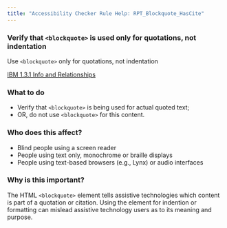 ```yaml
---
title: "Accessibility Checker Rule Help: RPT_Blockquote_HasCite"
---
```


<div className="toolHelp">
<Row>
<Column colLg={11} colMd={5} colSm={4} className="toolMain">

<div id="locLevel"></div>

### Verify that `<blockquote>` is used only for quotations, not indentation
Use `<blockquote>` only for quotations, not indentation

[IBM 1.3.1 Info and Relationships](http://www.ibm.com/able/guidelines/ci162/info_and_relationships.html)

<div id="locSnippet"></div>

### What to do

 * Verify that `<blockquote>` is being used for actual quoted text;
 * OR, do not use `<blockquote>` for this content.

</Column>
<Column colLg={5} colMd={3} colSm={4} className="toolLeft">

### Who does this affect?

 * Blind people using a screen reader
 * People using text only, monochrome or braille displays
 * People using text-based browsers (e.g., Lynx) or audio interfaces

### Why is this important?

The HTML `<blockquote>` element tells assistive technologies which content is part of a quotation or citation. Using the element for indention or formatting can mislead assistive technology users as to its meaning and purpose.

</Column>
</Row>
</div>
